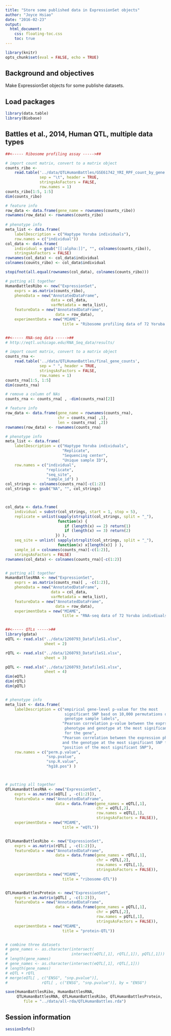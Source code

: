 ```yaml
---
title: "Store some published data in ExpressionSet objects"
author: "Joyce Hsiao"
date: "2016-02-23"
output: 
  html_document:
    css: floating-toc.css
    toc: true
---
```



```r
library(knitr)
opts_chunk$set(eval = FALSE, echo = TRUE)
```


## Background and objectives

Make ExpressionSet objects for some publishe datasets.


## Load packages

```r
library(data.table)
library(Biobase)
```




## Battles et al., 2014, Human QTL, multiple data types


```r
##<----- Ribosome profiling assay ----->##

# import count matrix, convert to a matrix object
counts_ribo <- 
    read.table('../data/QTLHumanBattles/GSE61742_YRI_RPF_count_by_gene.table.txt',
               sep = "\t", header = TRUE,
               stringsAsFactors = FALSE,
               row.names = 1)
counts_ribo[1:5, 1:5]
dim(counts_ribo)

# feature info
row_data <- data.frame(gene_name = rownames(counts_ribo))
rownames(row_data) <- rownames(counts_ribo)
    
# phenotype info
meta_list <- data.frame(
    labelDescription = c("Haptype Yoruba individuals"),
    row.names = c("individual"))
col_data <- data.frame(
    individual = gsub("[[:alpha:]]", "", colnames(counts_ribo)),
    stringsAsFactors = FALSE)
rownames(col_data) <- col_data$individual
colnames(counts_ribo) <- col_data$individual

stopifnot(all.equal(rownames(col_data), colnames(counts_ribo)))

# putting all together
HumanBattlesRibo <- new("ExpressionSet",
    exprs = as.matrix(counts_ribo),
    phenoData = new("AnnotatedDataFrame",
                    data = col_data,
                    varMetadata = meta_list),
    featureData = new("AnnotatedDataFrame",
                      data = row_data),
    experimentData = new("MIAME",
                         title = "Ribosome profiling data of 72 Yoruba indivdiuals"))


##<----- RNA-seq data ----->##
# http://eqtl.uchicago.edu/RNA_Seq_data/results/

# import count matrix, convert to a matrix object
counts_rna <- 
    read.table('../data/QTLHumanBattles/final_gene_counts',
               sep = " ", header = TRUE,
               stringsAsFactors = FALSE,
               row.names = 1)
counts_rna[1:5, 1:5]
dim(counts_rna)

# remove a column of NAs
counts_rna <- counts_rna[ , -dim(counts_rna)[2]]

# feature info
row_data <- data.frame(gene_name = rownames(counts_rna),
                       chr = counts_rna[ ,1],
                       len = counts_rna[ ,2])
rownames(row_data) <- rownames(counts_rna)

# phenotype info
meta_list <- data.frame(
    labelDescription = c("Haptype Yoruba individuals",
                         "Replicate",
                         "Sequencing center",
                         "Unique sample ID"),
    row.names = c("individual",
                  "replicate",
                  "seq_site",
                  "sample_id") )
col_strings <- colnames(counts_rna)[-c(1:2)]
col_strings <- gsub("NA", "", col_strings)



col_data <- data.frame(
    individual = substr(col_strings, start = 1, stop = 5),
    replicate = unlist(sapply(strsplit(col_strings, split = "_"),
                       function(x) {
                          if (length(x) == 2) return(1)
                          if (length(x) == 3) return(2)
                      }) ), 
    seq_site = unlist( sapply(strsplit(col_strings, split = "_"),
                       function(x) x[length(x)] ) ),
    sample_id = colnames(counts_rna)[-c(1:2)],
    stringsAsFactors = FALSE)
rownames(col_data) <- colnames(counts_rna)[-c(1:2)]


# putting all together
HumanBattlesRNA <- new("ExpressionSet",
    exprs = as.matrix(counts_rna)[ , -c(1:2)],
    phenoData = new("AnnotatedDataFrame",
                    data = col_data,
                    varMetadata = meta_list),
    featureData = new("AnnotatedDataFrame",
                      data = row_data),
    experimentData = new("MIAME",
                         title = "RNA-seq data of 72 Yoruba indivdiuals"))


##<----- QTLs ----->##
library(gdata)
eQTL <- read.xls("../data/1260793_DatafileS1.xlsx",
                 sheet = 2)

rQTL <- read.xls("../data/1260793_DatafileS1.xlsx",
                 sheet = 3)

pQTL <- read.xls("../data/1260793_DatafileS1.xlsx",
                 sheet = 4)
dim(eQTL)
dim(rQTL)
dim(pQTL)


# phenotype info
meta_list <- data.frame(
    labelDescription = c("empirical gene-level p-value for the most
                          significant SNP basd on 10,000 permutations of
                          genotype sample labels",
                         "Pearson correlation p-value between the exprssion
                          phenotype and genotype at the most significant SNP
                          for the gene",
                         "Pearson correlation between the expression phenotype
                         and the genotype at the most significant SNP for the gene",
                         "position of the most significant SNP"),
    row.names = c("perm.p.value",
                  "snp.pvalue",
                  "snp.R.value",
                  "hg18.pos") )



# putting all together
QTLHumanBattlesRNA <- new("ExpressionSet",
    exprs = as.matrix(eQTL[ , -c(1:2)]),
    featureData = new("AnnotatedDataFrame",
                      data = data.frame(gene_names = eQTL[,1],
                                        chr = eQTL[,2],
                                        row.names = eQTL[,1],
                                        stringsAsFactors = FALSE)),
    experimentData = new("MIAME",
                         title = "eQTL"))


QTLHumanBattlesRibo <- new("ExpressionSet",
    exprs = as.matrix(rQTL[ , -c(1:2)]),
    featureData = new("AnnotatedDataFrame",
                      data = data.frame(gene_names = rQTL[,1],
                                        chr = rQTL[,2],
                                        row.names = rQTL[,1],
                                        stringsAsFactors = FALSE)),
    experimentData = new("MIAME",
                         title = "ribosome-QTL"))


QTLHumanBattlesProtein <- new("ExpressionSet",
    exprs = as.matrix(pQTL[ , -c(1:2)]),
    featureData = new("AnnotatedDataFrame",
                      data = data.frame(gene_names = pQTL[,1],
                                        chr = pQTL[,2],
                                        row.names = pQTL[,1],
                                        stringsAsFactors = FALSE)),
    experimentData = new("MIAME",
                         title = "protein-QTL"))


# combine three datasets
# gene_names <- as.character(intersect(
#                            intersect(eQTL[,1], rQTL[,1]), pQTL[,1]))
# length(gene_names)
# gene_names <- as.character(intersect(eQTL[,1], rQTL[,1]))
# length(gene_names)
# eQTL + rQTL
# merge(eQTL[ , c("ENSG", "snp.pvalue")],
#               rQTL[ , c("ENSG", "snp.pvalue")], by = "ENSG")

save(HumanBattlesRibo, HumanBattlesRNA,
     QTLHumanBattlesRNA, QTLHumanBattlesRibo, QTLHumanBattlesProtein,
        file = "../data/all-rda/QTLHumanBattles.rda")
```



## Session information
```r
sessionInfo()
```

